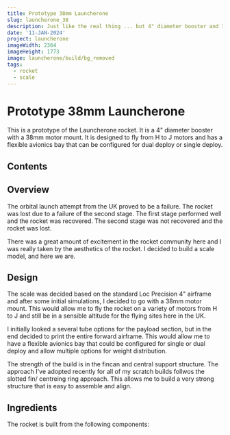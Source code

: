 ```yaml
---
title: Prototype 38mm Launcherone
slug: launcherone_38
description: Just like the real thing ... but 4" diameter booster and 38mm motor
date: '11-JAN-2024'
project: launcherone
imageWidth: 2364
imageHeight: 1773
image: launcherone/build/bg_removed
tags:
  - rocket
  - scale
---
```


# Prototype 38mm Launcherone

This is a prototype of the Launcherone rocket. It is a 4" diameter booster with
a 38mm motor mount. It is designed to fly from H to J motors and has a flexible
avionics bay that can be configured for dual deploy or single deploy.

## Contents

## Overview

The orbital launch attempt from the UK proved to be a failure. The rocket was
lost due to a failure of the second stage. The first stage performed well and
the rocket was recovered. The second stage was not recovered and the rocket
was lost.

There was a great amount of excitement in the rocket community here and I was
really taken by the aesthetics of the rocket. I decided to build a scale
model, and here we are.

## Design

The scale was decided based on the standard Loc Precision 4" airframe and
after some initial simulations, I decided to go with a 38mm motor mount.
This would allow me to fly the rocket on a variety of motors from H to J
and still be in a sensible altitude for the flying sites here in the UK.

I initially looked a several tube options for the payload section, but in
the end decided to print the entire forward airframe. This would allow me
to have a flexible avionics bay that could be configured for single or dual
deploy and allow multiple options for weight distribution.

<BlogImage
  src='launcherone/build/cutaway'
  alt='cutaway'
  className='mx-auto'
  crop='fill'
/>

The strength of the build is in the fincan and central support structure.
The approach I've adopted recently for all of my scratch builds follwos the
slotted fin/ centreing ring approach. This allows me to build a very strong
structure that is easy to assemble and align.

## Ingredients

The rocket is built from the following components:
